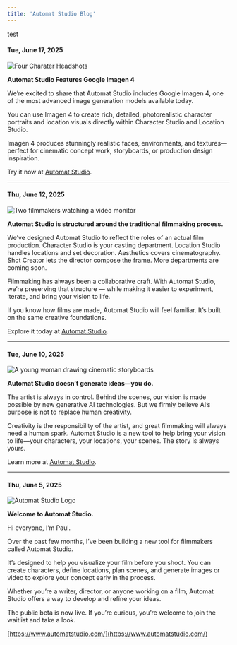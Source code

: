 ```yaml
---
title: 'Automat Studio Blog'
---
```


test

#### Tue, June 17, 2025

![Four Charater Headshots](/images/blog/june-17-2025.webp)

**Automat Studio Features Google Imagen 4**

We’re excited to share that Automat Studio includes Google Imagen 4, one of the most advanced image generation models available today.

You can use Imagen 4 to create rich, detailed, photorealistic character portraits and location visuals directly within Character Studio and Location Studio. 

Imagen 4 produces stunningly realistic faces, environments, and textures—perfect for cinematic concept work, storyboards, or production design inspiration.

Try it now at [Automat Studio](https://automatstudio.com).

---

#### Thu, June 12, 2025

![Two filmmakers watching a video monitor](/images/blog/june-12-2025.webp)

**Automat Studio is structured around the traditional filmmaking process.**

We’ve designed Automat Studio to reflect the roles of an actual film production. Character Studio is your casting department. Location Studio handles locations and set decoration. Aesthetics covers cinematography. Shot Creator lets the director compose the frame. More departments are coming soon.

Filmmaking has always been a collaborative craft. With Automat Studio, we’re preserving that structure — while making it easier to experiment, iterate, and bring your vision to life.

If you know how films are made, Automat Studio will feel familiar. It’s built on the same creative foundations.

Explore it today at [Automat Studio](https://automatstudio.com).

---

#### Tue, June 10, 2025

![A young woman drawing cinematic storyboards](/images/blog/june-10-2025.webp)

**Automat Studio doesn’t generate ideas—you do.**

The artist is always in control. Behind the scenes, our vision is made possible by new generative AI technologies. But we firmly believe AI’s purpose is not to replace human creativity.

Creativity is the responsibility of the artist, and great filmmaking will always need a human spark. Automat Studio is a new tool to help bring your vision to life—your characters, your locations, your scenes. The story is always yours.

Learn more at [Automat Studio](https://automatstudio.com).

---

#### Thu, June 5, 2025

![Automat Studio Logo](/images/blog/june-5-2025.webp)

**Welcome to Automat Studio.**

Hi everyone, I’m Paul.

Over the past few months, I’ve been building a new tool for filmmakers called Automat Studio.

It’s designed to help you visualize your film before you shoot. You can create characters, define locations, plan scenes, and generate images or video to explore your concept early in the process.

Whether you’re a writer, director, or anyone working on a film, Automat Studio offers a way to develop and refine your ideas.

The public beta is now live. If you’re curious, you’re welcome to join the waitlist and take a look.

[https://www.automatstudio.com/](https://www.automatstudio.com/)


